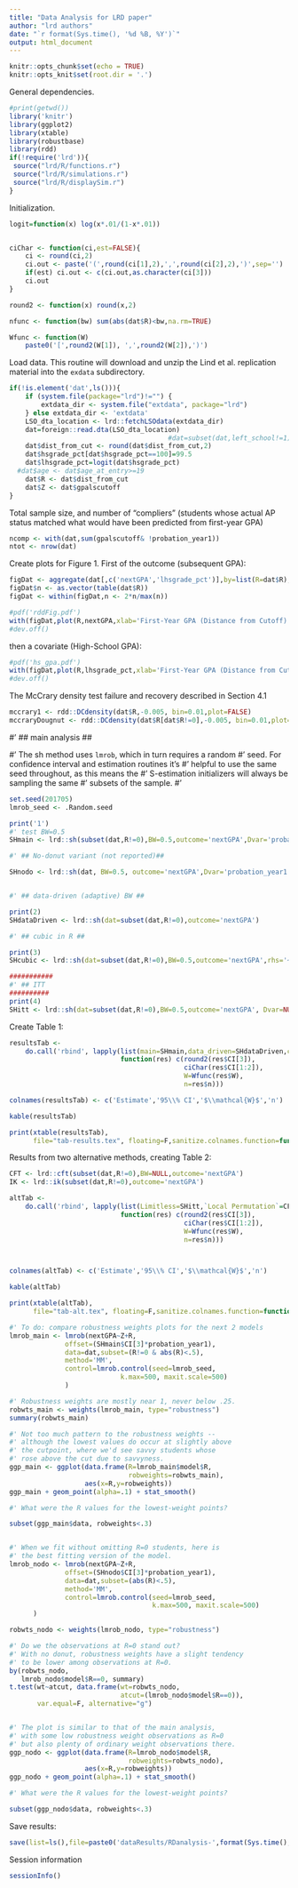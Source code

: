 ```yaml
---
title: "Data Analysis for LRD paper"
author: "lrd authors"
date: "`r format(Sys.time(), '%d %B, %Y')`"
output: html_document
---
```


```r
knitr::opts_chunk$set(echo = TRUE)
knitr::opts_knit$set(root.dir = '.')
```

General dependencies.
```r
#print(getwd())
library('knitr')
library(ggplot2)
library(xtable)
library(robustbase)
library(rdd)
if(!require('lrd')){
 source("lrd/R/functions.r")
 source("lrd/R/simulations.r")
 source("lrd/R/displaySim.r")
}
```

Initialization.
```r
logit=function(x) log(x*.01/(1-x*.01))


ciChar <- function(ci,est=FALSE){
    ci <- round(ci,2)
    ci.out <- paste('(',round(ci[1],2),',',round(ci[2],2),')',sep='')
    if(est) ci.out <- c(ci.out,as.character(ci[3]))
    ci.out
}

round2 <- function(x) round(x,2)

nfunc <- function(bw) sum(abs(dat$R)<bw,na.rm=TRUE)

Wfunc <- function(W)
    paste0('[',round2(W[1]), ',',round2(W[2]),')')

```


Load data. This routine will download and unzip the Lind et al. replication
material into the `exdata` subdirectory.
```r
if(!is.element('dat',ls())){
    if (system.file(package="lrd")!="") {
        extdata_dir <- system.file("extdata", package="lrd")
    } else extdata_dir <- 'extdata'
    LSO_dta_location <- lrd::fetchLSOdata(extdata_dir)
    dat=foreign::read.dta(LSO_dta_location)
                                        #dat=subset(dat,left_school!=1)
    dat$dist_from_cut <- round(dat$dist_from_cut,2)
    dat$hsgrade_pct[dat$hsgrade_pct==100]=99.5
    dat$lhsgrade_pct=logit(dat$hsgrade_pct)
  #dat$age <- dat$age_at_entry>=19
    dat$R <- dat$dist_from_cut
    dat$Z <- dat$gpalscutoff
}
```

Total sample size, and number of "compliers" (students whose actual AP
status matched what would have been predicted from first-year GPA)
```r
ncomp <- with(dat,sum(gpalscutoff& !probation_year1))
ntot <- nrow(dat)
```


Create plots for Figure 1. First of the outcome (subsequent GPA):
```r

figDat <- aggregate(dat[,c('nextGPA','lhsgrade_pct')],by=list(R=dat$R),FUN=mean,na.rm=TRUE)
figDat$n <- as.vector(table(dat$R))
figDat <- within(figDat,n <- 2*n/max(n))

#pdf('rddFig.pdf')
with(figDat,plot(R,nextGPA,xlab='First-Year GPA (Distance from Cutoff)',ylab='Avg Subsequent GPA'))
#dev.off()
```
then a covariate (High-School GPA):
```r
#pdf('hs_gpa.pdf')
with(figDat,plot(R,lhsgrade_pct,xlab='First-Year GPA (Distance from Cutoff)',ylab='Avg logit(hsgrade_pct)'))
#dev.off()
```

The McCrary density test failure and recovery described in Section 4.1
```r
mccrary1 <- rdd::DCdensity(dat$R,-0.005, bin=0.01,plot=FALSE)
mccraryDougnut <- rdd::DCdensity(dat$R[dat$R!=0],-0.005, bin=0.01,plot=FALSE)
```


#' ## main analysis ##

#' The sh method uses `lmrob`, which in turn requires a random
#' seed.  For confidence interval and estimation routines it's
#' helpful to use the same seed throughout, as this means the
#' S-estimation initializers will always be sampling the same
#' subsets of the sample.
#'

```r
set.seed(201705)
lmrob_seed <- .Random.seed

print('1')
#' test BW=0.5
SHmain <- lrd::sh(subset(dat,R!=0),BW=0.5,outcome='nextGPA',Dvar='probation_year1')

#' ## No-donut variant (not reported)##

SHnodo <- lrd::sh(dat, BW=0.5, outcome='nextGPA',Dvar='probation_year1')


#' ## data-driven (adaptive) BW ##

print(2)
SHdataDriven <- lrd::sh(dat=subset(dat,R!=0),outcome='nextGPA')

#' ## cubic in R ##

print(3)
SHcubic <- lrd::sh(dat=subset(dat,R!=0),BW=0.5,outcome='nextGPA',rhs='~Z+poly(R,3)')

###########
#' ## ITT
##########
print(4)
SHitt <- lrd::sh(dat=subset(dat,R!=0),BW=0.5,outcome='nextGPA', Dvar=NULL)

```
Create Table 1:
```r

resultsTab <-
    do.call('rbind', lapply(list(main=SHmain,data_driven=SHdataDriven,cubic=SHcubic,ITT=SHitt),
                            function(res) c(round2(res$CI[3]),
                                            ciChar(res$CI[1:2]),
                                            W=Wfunc(res$W),
                                            n=res$n)))

colnames(resultsTab) <- c('Estimate','95\\% CI','$\\mathcal{W}$','n')

kable(resultsTab)

print(xtable(resultsTab),
      file="tab-results.tex", floating=F,sanitize.colnames.function=function(x) x)
```

Results from two alternative methods, creating Table 2:
```r
CFT <- lrd::cft(subset(dat,R!=0),BW=NULL,outcome='nextGPA')
IK <- lrd::ik(subset(dat,R!=0),outcome='nextGPA')

altTab <-
    do.call('rbind', lapply(list(Limitless=SHitt,`Local Permutation`=CFT,`Local OLS`=IK),
                            function(res) c(round2(res$CI[3]),
                                            ciChar(res$CI[1:2]),
                                            W=Wfunc(res$W),
                                            n=res$n)))



colnames(altTab) <- c('Estimate','95\\% CI','$\\mathcal{W}$','n')

kable(altTab)

print(xtable(altTab),
      file="tab-alt.tex", floating=F,sanitize.colnames.function=function(x) x)
```



```r
#' To do: compare robustness weights plots for the next 2 models
lmrob_main <- lmrob(nextGPA~Z+R,
              offset=(SHmain$CI[3]*probation_year1),
              data=dat,subset=(R!=0 & abs(R)<.5),
              method='MM',
              control=lmrob.control(seed=lmrob_seed,
                            k.max=500, maxit.scale=500)
              )

#' Robustness weights are mostly near 1, never below .25.
robwts_main <- weights(lmrob_main, type="robustness")
summary(robwts_main)

#' Not too much pattern to the robustness weights --
#' although the lowest values do occur at slightly above
#' the cutpoint, where we'd see savvy students whose
#' rose above the cut due to savvyness.
ggp_main <- ggplot(data.frame(R=lmrob_main$model$R,
                              robweights=robwts_main),
                   aes(x=R,y=robweights))
ggp_main + geom_point(alpha=.1) + stat_smooth()

#' What were the R values for the lowest-weight points?

subset(ggp_main$data, robweights<.3)


#' When we fit without omitting R=0 students, here is
#' the best fitting version of the model.
lmrob_nodo <- lmrob(nextGPA~Z+R,
              offset=(SHnodo$CI[3]*probation_year1),
              data=dat,subset=(abs(R)<.5),
              method='MM',
              control=lmrob.control(seed=lmrob_seed,
                                    k.max=500, maxit.scale=500)
      )

robwts_nodo <- weights(lmrob_nodo, type="robustness")

#' Do we the observations at R=0 stand out?
#' With no donut, robustness weights have a slight tendency
#' to be lower among observations at R=0.
by(robwts_nodo,
   lmrob_nodo$model$R==0, summary)
t.test(wt~atcut, data.frame(wt=robwts_nodo,
                            atcut=(lmrob_nodo$model$R==0)),
       var.equal=F, alternative="g")


#' The plot is similar to that of the main analysis,
#' with some low robustness weight observations as R=0
#' but also plenty of ordinary weight observations there.
ggp_nodo <- ggplot(data.frame(R=lmrob_nodo$model$R,
                              robweights=robwts_nodo),
                   aes(x=R,y=robweights))
ggp_nodo + geom_point(alpha=.1) + stat_smooth()

#' What were the R values for the lowest-weight points?

subset(ggp_nodo$data, robweights<.3)
```


Save results:
```r
save(list=ls(),file=paste0('dataResults/RDanalysis-',format(Sys.time(),"%m%d%H%M"),'.RData'))
```

Session information
```r
sessionInfo()
```




